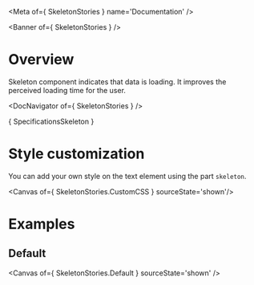 
<Meta of={ SkeletonStories } name='Documentation' />

<Banner of={ SkeletonStories } />

# Overview

Skeleton component indicates that data is loading. It improves the perceived loading time for the user.

<Canvas of={SkeletonStories.Default} sourceState='none' />

<DocNavigator of={ SkeletonStories } />

<Markdown> { SpecificationsSkeleton } </Markdown>

# Style customization

You can add your own style on the text element using the part `skeleton`.

<Canvas of={ SkeletonStories.CustomCSS } sourceState='shown'/>

# Examples
## Default

<Canvas of={ SkeletonStories.Default } sourceState='shown' />
